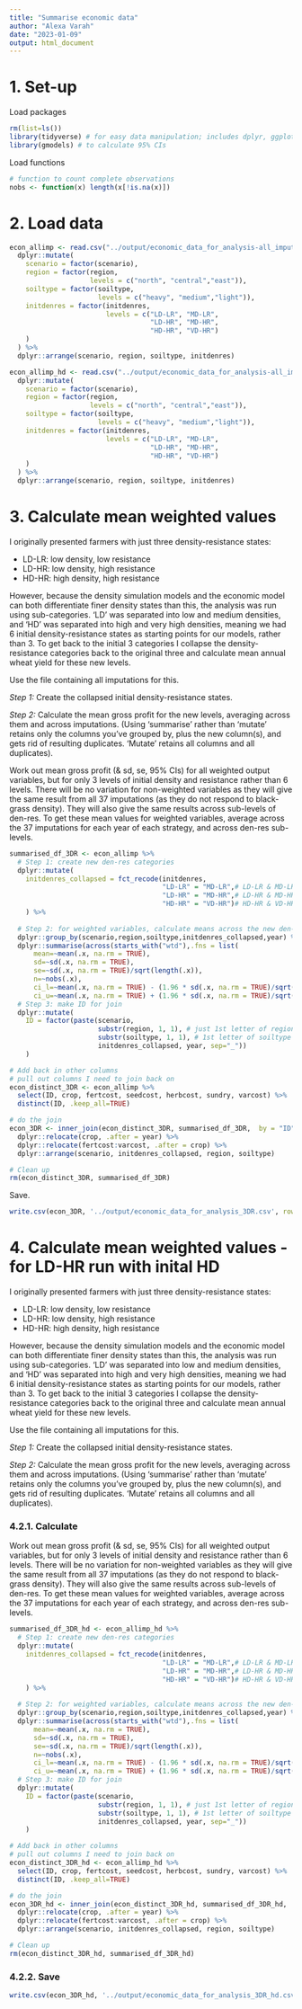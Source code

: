 ```yaml
---
title: "Summarise economic data"
author: "Alexa Varah"
date: "2023-01-09"
output: html_document
---
```


# 1. Set-up

Load packages
```r
rm(list=ls())
library(tidyverse) # for easy data manipulation; includes dplyr, ggplot & more
library(gmodels) # to calculate 95% CIs
```

Load functions
```r
# function to count complete observations
nobs <- function(x) length(x[!is.na(x)])
```

# 2. Load data
```r
econ_allimp <- read.csv("../output/economic_data_for_analysis-all_imputations.csv", header = T) %>% 
  dplyr::mutate(
    scenario = factor(scenario),
    region = factor(region,
                    levels = c("north", "central","east")),
    soiltype = factor(soiltype,
                      levels = c("heavy", "medium","light")),
    initdenres = factor(initdenres,
                        levels = c("LD-LR", "MD-LR", 
                                   "LD-HR", "MD-HR", 
                                   "HD-HR", "VD-HR")
    )
  ) %>% 
  dplyr::arrange(scenario, region, soiltype, initdenres)

econ_allimp_hd <- read.csv("../output/economic_data_for_analysis-all_imputations_hd.csv", header = T) %>% 
  dplyr::mutate(
    scenario = factor(scenario),
    region = factor(region,
                    levels = c("north", "central","east")),
    soiltype = factor(soiltype,
                      levels = c("heavy", "medium","light")),
    initdenres = factor(initdenres,
                        levels = c("LD-LR", "MD-LR", 
                                   "LD-HR", "MD-HR", 
                                   "HD-HR", "VD-HR")
    )
  ) %>% 
  dplyr::arrange(scenario, region, soiltype, initdenres)
```

# 3. Calculate mean weighted values

I originally presented farmers with just three density-resistance states:  
  
* LD-LR: low density, low resistance  
* LD-HR: low density, high resistance  
* HD-HR: high density, high resistance  
  
However, because the density simulation models and the economic model can both differentiate finer density states than this, the analysis was run using sub-categories. 'LD' was separated into low and medium densities, and 'HD' was separated into high and very high densities, meaning we had 6 initial density-resistance states as starting points for our models, rather than 3. To get back to the initial 3 categories I collapse the density-resistance categories back to the original three and calculate mean annual wheat yield for these new levels.  

Use the file containing all imputations for this.  

*Step 1:* Create the collapsed initial density-resistance states.  
  
*Step 2:* Calculate the mean gross profit for the new levels, averaging across them and across imputations. (Using 'summarise' rather than 'mutate' retains only the columns you've grouped by, plus the new column(s), and gets rid of resulting duplicates. 'Mutate' retains all columns and all duplicates).  


Work out mean gross profit (& sd, se, 95% CIs) for all weighted output variables, but for only 3 levels of initial density and resistance rather than 6 levels. There will be no variation for non-weighted variables as they will give the same result from all 37 imputations (as they do not respond to black-grass density). They will also give the same results across sub-levels of den-res. To get these mean values for weighted variables, average across the 37 imputations for each year of each strategy, and across den-res sub-levels. 
```r
summarised_df_3DR <- econ_allimp %>% 
  # Step 1: create new den-res categories
  dplyr::mutate(
    initdenres_collapsed = fct_recode(initdenres, 
                                      "LD-LR" = "MD-LR",# LD-LR & MD-LR (best case)
                                      "LD-HR" = "MD-HR",# LD-HR & MD-HR (intermediate case) 
                                      "HD-HR" = "VD-HR")# HD-HR & VD-HR (worst case)
    ) %>% 
  
  # Step 2: for weighted variables, calculate means across the new den-res levels and across imputations
  dplyr::group_by(scenario,region,soiltype,initdenres_collapsed,year) %>% 
  dplyr::summarise(across(starts_with("wtd"),.fns = list(
      mean=~mean(.x, na.rm = TRUE), 
      sd=~sd(.x, na.rm = TRUE), 
      se=~sd(.x, na.rm = TRUE)/sqrt(length(.x)),
      n=~nobs(.x),
      ci_l=~mean(.x, na.rm = TRUE) - (1.96 * sd(.x, na.rm = TRUE)/sqrt(length(.x))),
      ci_u=~mean(.x, na.rm = TRUE) + (1.96 * sd(.x, na.rm = TRUE)/sqrt(length(.x)))))) %>% 
  # Step 3: make ID for join
  dplyr::mutate(
    ID = factor(paste(scenario, 
                      substr(region, 1, 1), # just 1st letter of region
                      substr(soiltype, 1, 1), # 1st letter of soiltype
                      initdenres_collapsed, year, sep="_"))
    )

# Add back in other columns 
# pull out columns I need to join back on
econ_distinct_3DR <- econ_allimp %>% 
  select(ID, crop, fertcost, seedcost, herbcost, sundry, varcost) %>% 
  distinct(ID, .keep_all=TRUE)

# do the join
econ_3DR <- inner_join(econ_distinct_3DR, summarised_df_3DR,  by = "ID") %>% 
  dplyr::relocate(crop, .after = year) %>%
  dplyr::relocate(fertcost:varcost, .after = crop) %>% 
  dplyr::arrange(scenario, initdenres_collapsed, region, soiltype) 

# Clean up
rm(econ_distinct_3DR, summarised_df_3DR)
```

Save.
```r
write.csv(econ_3DR, '../output/economic_data_for_analysis_3DR.csv', row.names = FALSE)
```



# 4. Calculate mean weighted values - for LD-HR run with inital HD

I originally presented farmers with just three density-resistance states:  
  
* LD-LR: low density, low resistance  
* LD-HR: low density, high resistance  
* HD-HR: high density, high resistance  
  
However, because the density simulation models and the economic model can both differentiate finer density states than this, the analysis was run using sub-categories. 'LD' was separated into low and medium densities, and 'HD' was separated into high and very high densities, meaning we had 6 initial density-resistance states as starting points for our models, rather than 3. To get back to the initial 3 categories I collapse the density-resistance categories back to the original three and calculate mean annual wheat yield for these new levels.  

Use the file containing all imputations for this.  

*Step 1:* Create the collapsed initial density-resistance states.  
  
*Step 2:* Calculate the mean gross profit for the new levels, averaging across them and across imputations. (Using 'summarise' rather than 'mutate' retains only the columns you've grouped by, plus the new column(s), and gets rid of resulting duplicates. 'Mutate' retains all columns and all duplicates).  


### 4.2.1. Calculate
Work out mean gross profit (& sd, se, 95% CIs) for all weighted output variables, but for only 3 levels of initial density and resistance rather than 6 levels. There will be no variation for non-weighted variables as they will give the same result from all 37 imputations (as they do not respond to black-grass density). They will also give the same results across sub-levels of den-res. To get these mean values for weighted variables, average across the 37 imputations for each year of each strategy, and across den-res sub-levels. 
```r
summarised_df_3DR_hd <- econ_allimp_hd %>% 
  # Step 1: create new den-res categories
  dplyr::mutate(
    initdenres_collapsed = fct_recode(initdenres, 
                                      "LD-LR" = "MD-LR",# LD-LR & MD-LR (best case)
                                      "LD-HR" = "MD-HR",# LD-HR & MD-HR (intermediate case) 
                                      "HD-HR" = "VD-HR")# HD-HR & VD-HR (worst case)
    ) %>% 
  
  # Step 2: for weighted variables, calculate means across the new den-res levels and across imputations
  dplyr::group_by(scenario,region,soiltype,initdenres_collapsed,year) %>% 
  dplyr::summarise(across(starts_with("wtd"),.fns = list(
      mean=~mean(.x, na.rm = TRUE), 
      sd=~sd(.x, na.rm = TRUE), 
      se=~sd(.x, na.rm = TRUE)/sqrt(length(.x)),
      n=~nobs(.x),
      ci_l=~mean(.x, na.rm = TRUE) - (1.96 * sd(.x, na.rm = TRUE)/sqrt(length(.x))),
      ci_u=~mean(.x, na.rm = TRUE) + (1.96 * sd(.x, na.rm = TRUE)/sqrt(length(.x)))))) %>% 
  # Step 3: make ID for join
  dplyr::mutate(
    ID = factor(paste(scenario, 
                      substr(region, 1, 1), # just 1st letter of region
                      substr(soiltype, 1, 1), # 1st letter of soiltype
                      initdenres_collapsed, year, sep="_"))
    )

# Add back in other columns 
# pull out columns I need to join back on
econ_distinct_3DR_hd <- econ_allimp_hd %>% 
  select(ID, crop, fertcost, seedcost, herbcost, sundry, varcost) %>% 
  distinct(ID, .keep_all=TRUE)

# do the join
econ_3DR_hd <- inner_join(econ_distinct_3DR_hd, summarised_df_3DR_hd,  by = "ID") %>% 
  dplyr::relocate(crop, .after = year) %>%
  dplyr::relocate(fertcost:varcost, .after = crop) %>% 
  dplyr::arrange(scenario, initdenres_collapsed, region, soiltype) 

# Clean up
rm(econ_distinct_3DR_hd, summarised_df_3DR_hd)
```

### 4.2.2. Save
```r
write.csv(econ_3DR_hd, '../output/economic_data_for_analysis_3DR_hd.csv', row.names = FALSE)
```
